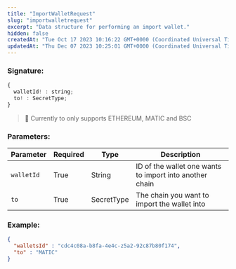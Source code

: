 ```yaml
---
title: "ImportWalletRequest"
slug: "importwalletrequest"
excerpt: "Data structure for performing an import wallet."
hidden: false
createdAt: "Tue Oct 17 2023 10:16:22 GMT+0000 (Coordinated Universal Time)"
updatedAt: "Thu Dec 07 2023 10:25:01 GMT+0000 (Coordinated Universal Time)"
---
```

### Signature:

```javascript
{
  walletId! : string;
  to! : SecretType;
}
```

> 🚧 Currently to only supports ETHEREUM, MATIC and BSC

### Parameters:

| Parameter  | Required | Type       | Description                                             |
| ---------- | -------- | ---------- | ------------------------------------------------------- |
| `walletId` | True     | String     | ID of the wallet one wants to import into another chain |
| `to`       | True     | SecretType | The chain you want to import the wallet into            |

### Example:

```json
{
  "walletsId" : "cdc4c08a-b8fa-4e4c-z5a2-92c87b80f174",
  "to" : "MATIC"
}
```
